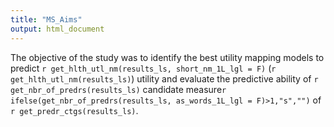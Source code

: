 ```yaml
---
title: "MS_Aims"
output: html_document
---
```


The objective of the study was to identify the best utility mapping models to predict `r get_hlth_utl_nm(results_ls, short_nm_1L_lgl = F)` (`r get_hlth_utl_nm(results_ls)`) utility and evaluate the predictive ability of `r get_nbr_of_predrs(results_ls)` candidate measure`r ifelse(get_nbr_of_predrs(results_ls, as_words_1L_lgl = F)>1,"s","")` of `r get_predr_ctgs(results_ls)`.
